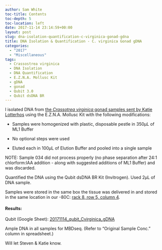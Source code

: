 ```yaml
---
author: Sam White
toc-title: Contents
toc-depth: 5
toc-location: left
date: 2017-11-14 23:14:59+00:00
layout: post
slug: dna-isolation-quantification-c-virginica-gonad-gdna
title: DNA Isolation & Quantification - C. virginica Gonad gDNA
categories:
  - "2017"
  - "Miscellaneous"
tags:
  - Crassostrea virginica
  - DNA Isolation
  - DNA Quantification
  - E.Z.N.A. Mollusc Kit
  - gDNA
  - gonad
  - Qubit 3.0
  - Qubit dsDNA BR
---
```


I isolated DNA from [the _Crassotrea virginica_ gonad samples sent by Katie Lotterhos](https://robertslab.github.io/sams-notebook/posts/2017/2017-10-03-samples-received-c-virginica-gonad-tissue-from-katie-lotterhos/) using the E.Z.N.A. Mollusc Kit with the following modifications:





  * Samples were homogenized with plastic, disposable pestle in 350μL of ML1 Buffer


  * No optional steps were used


  * Eluted each in 100μL of Elution Buffer and pooled into a single sample



NOTE: Sample 034 did not process properly (no phase separation after 24:1 chlorform:IAA addition - along with suggested additions of ML1 Buffer) and was discarded.

Quantified the DNA using the Qubit dsDNA BR Kit (Invitrogen). Used 2μL of DNA sample.

Samples were stored in the same box the tissue was delivered in and stored in the same location in our -80C: [rack 8, row 5, column 4](https://docs.google.com/spreadsheets/d/1Qsvz3QTURlPF_hX05BQxjom3484WuMfqQ1ILl9LEljU/edit?usp=sharing).



#### Results:



Qubit (Google Sheet): [20171114_qubit_Cvirginica_gDNA](https://docs.google.com/spreadsheets/d/1T5CzZH8p73UCDXNUhDK685FtfsNE4R9lRQa5ZZMuqW8/edit?usp=sharing)

Ample DNA in all samples for MBDseq. (Refer to "Original Sample Conc." column in spreadsheet.)

Will let Steven & Katie know.



